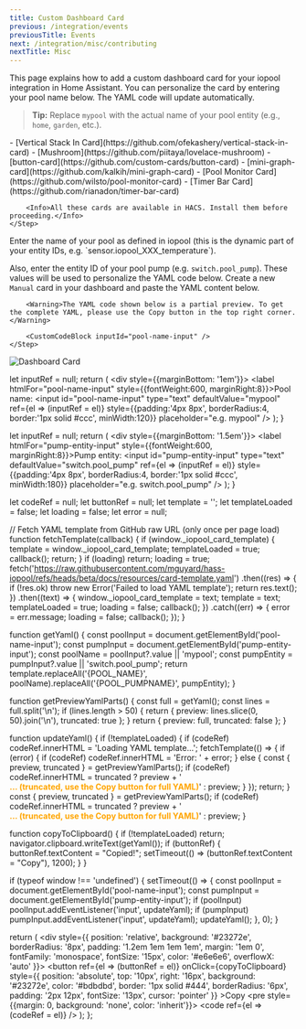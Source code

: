 ```yaml
---
title: Custom Dashboard Card
previous: /integration/events
previousTitle: Events
next: /integration/misc/contributing
nextTitle: Misc
---
```


This page explains how to add a custom dashboard card for your iopool integration in Home Assistant. You can personalize the card by entering your pool name below. The YAML code will update automatically.

> **Tip:** Replace `mypool` with the actual name of your pool entity (e.g., `home`, `garden`, etc.).

<Steps>
    <Step title="Install required custom cards with HACS">
        - [Vertical Stack In Card](https://github.com/ofekashery/vertical-stack-in-card)
        - [Mushroom](https://github.com/piitaya/lovelace-mushroom)
        - [button-card](https://github.com/custom-cards/button-card)
        - [mini-graph-card](https://github.com/kalkih/mini-graph-card)
        - [Pool Monitor Card](https://github.com/wilsto/pool-monitor-card)
        - [Timer Bar Card](https://github.com/rianadon/timer-bar-card)

        <Info>All these cards are available in HACS. Install them before proceeding.</Info>
    </Step>
  <Step title="Enter your pool and pump entity names">
  Enter the name of your pool as defined in iopool (this is the dynamic part of your entity IDs, e.g. `sensor.iopool_XXX_temperature`).

  Also, enter the entity ID of your pool pump (e.g. `switch.pool_pump`).
  These values will be used to personalize the YAML code below.
    <CustomPoolNameInput />
    <CustomPumpInput />
  </Step>
    <Step title="Copy and paste the YAML code below into your Home Assistant dashboard">
        Create a new `Manual` card in your dashboard and paste the YAML content below.

        <Warning>The YAML code shown below is a partial preview. To get the complete YAML, please use the Copy button in the top right corner.</Warning>

        <CustomCodeBlock inputId="pool-name-input" />
    </Step> 
</Steps>

<Image src="/images/dashboard-card.png" alt="Dashboard Card" />


<!-- Custom component for pool name input and dynamic YAML code block -->

  let inputRef = null;
  return (
    <div style={{marginBottom: '1em'}}>
      <label htmlFor="pool-name-input" style={{fontWeight:600, marginRight:8}}>Pool name:</label>
      <input
        id="pool-name-input"
        type="text"
        defaultValue="mypool"
        ref={el => (inputRef = el)}
        style={{padding:'4px 8px', borderRadius:4, border:'1px solid #ccc', minWidth:120}}
        placeholder="e.g. mypool"
      />
    </div>
  );
}

  let inputRef = null;
  return (
    <div style={{marginBottom: '1.5em'}}>
      <label htmlFor="pump-entity-input" style={{fontWeight:600, marginRight:8}}>Pump entity:</label>
      <input
        id="pump-entity-input"
        type="text"
        defaultValue="switch.pool_pump"
        ref={el => (inputRef = el)}
        style={{padding:'4px 8px', borderRadius:4, border:'1px solid #ccc', minWidth:180}}
        placeholder="e.g. switch.pool_pump"
      />
    </div>
  );
}

  let codeRef = null;
  let buttonRef = null;
  let template = '';
  let templateLoaded = false;
  let loading = false;
  let error = null;

  // Fetch YAML template from GitHub raw URL (only once per page load)
  function fetchTemplate(callback) {
    if (window._iopool_card_template) {
      template = window._iopool_card_template;
      templateLoaded = true;
      callback();
      return;
    }
    if (loading) return;
    loading = true;
    fetch('https://raw.githubusercontent.com/mguyard/hass-iopool/refs/heads/beta/docs/resources/card-template.yaml')
      .then((res) => {
        if (!res.ok) throw new Error('Failed to load YAML template');
        return res.text();
      })
      .then((text) => {
        window._iopool_card_template = text;
        template = text;
        templateLoaded = true;
        loading = false;
        callback();
      })
      .catch((err) => {
        error = err.message;
        loading = false;
        callback();
      });
  }

  function getYaml() {
    const poolInput = document.getElementById('pool-name-input');
    const pumpInput = document.getElementById('pump-entity-input');
    const poolName = poolInput?.value || 'mypool';
    const pumpEntity = pumpInput?.value || 'switch.pool_pump';
    return template.replaceAll('{POOL_NAME}', poolName).replaceAll('{POOL_PUMPNAME}', pumpEntity);
  }

  function getPreviewYamlParts() {
    const full = getYaml();
    const lines = full.split('\n');
    if (lines.length > 50) {
      return {
        preview: lines.slice(0, 50).join('\n'),
        truncated: true
      };
    }
    return { preview: full, truncated: false };
  }

  function updateYaml() {
    if (!templateLoaded) {
      if (codeRef) codeRef.innerHTML = 'Loading YAML template...';
      fetchTemplate(() => {
        if (error) {
          if (codeRef) codeRef.innerHTML = 'Error: ' + error;
        } else {
          const { preview, truncated } = getPreviewYamlParts();
          if (codeRef) codeRef.innerHTML = truncated
            ? preview + '<br/><span style="color: orange; font-weight: bold;">... (truncated, use the Copy button for full YAML)</span>'
            : preview;
        }
      });
      return;
    }
    const { preview, truncated } = getPreviewYamlParts();
    if (codeRef) codeRef.innerHTML = truncated
      ? preview + '<br/><span style="color: orange; font-weight: bold;">... (truncated, use the Copy button for full YAML)</span>'
      : preview;
  }

  function copyToClipboard() {
    if (!templateLoaded) return;
    navigator.clipboard.writeText(getYaml());
    if (buttonRef) {
      buttonRef.textContent = "Copied!";
      setTimeout(() => (buttonRef.textContent = "Copy"), 1200);
    }
  }

  if (typeof window !== 'undefined') {
    setTimeout(() => {
      const poolInput = document.getElementById('pool-name-input');
      const pumpInput = document.getElementById('pump-entity-input');
      if (poolInput) poolInput.addEventListener('input', updateYaml);
      if (pumpInput) pumpInput.addEventListener('input', updateYaml);
      updateYaml();
    }, 0);
  }

  return (
    <div style={{
      position: 'relative',
      background: '#23272e',
      borderRadius: '8px',
      padding: '1.2em 1em 1em 1em',
      margin: '1em 0',
      fontFamily: 'monospace',
      fontSize: '15px',
      color: '#e6e6e6',
      overflowX: 'auto'
    }}>
      <button
        ref={el => (buttonRef = el)}
        onClick={copyToClipboard}
        style={{
          position: 'absolute',
          top: '10px',
          right: '16px',
          background: '#23272e',
          color: '#bdbdbd',
          border: '1px solid #444',
          borderRadius: '6px',
          padding: '2px 12px',
          fontSize: '13px',
          cursor: 'pointer'
        }}
      >Copy</button>
      <pre style={{margin: 0, background: 'none', color: 'inherit'}}>
        <code ref={el => (codeRef = el)} />
      </pre>
    </div>
  );
};
